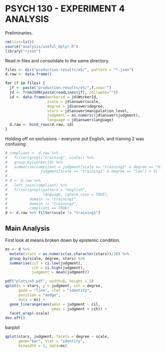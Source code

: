 PSYCH 130 - EXPERIMENT 4 ANALYSIS
=================================

Preliminaries.

```r
rm(list=ls())
source("analysis/useful_dplyr.R")
library("rjson")
```

Read in files and consolidate to the same directory. 

```r
files <- dir("production-results/e5/", pattern = "*.json")
d.raw <- data.frame()

for (f in files) {
  jf <- paste("production-results/e5/",f,sep="")
  jd <- fromJSON(paste(readLines(jf), collapse=""))
  id <- data.frame(workerid = jd$WorkerId, 
                   scale = jd$answer$scale,
                   degree = jd$answer$degree,
                   stars = jd$answer$manipulation_level,
                   judgment = as.numeric(jd$answer$judgment),
                   language = jd$answer$language)
  d.raw <- bind_rows(d.raw, id)
}
```

Holding off on exclusions - everyone put English, and training 2 was confusing. 

```r
# compliant <- d.raw %>% 
#   filter(grepl("training", scale)) %>%
#   group_by(workerid) %>%
#   summarise(compliant = judgment[scale == "training1" & degree == "hi"] > 3 & 
#               judgment[scale == "training1" & degree == "low"] < 3)
#   
# d <- d.raw %>% 
#   left_join(compliant) %>%
#   filter(grepl(pattern = "english", 
#                language, ignore.case = TRUE), 
#          domain != "training1", 
#          domain != "training2", 
#          compliant == TRUE)
d <- d.raw %>% filter(scale != "training1")
```

Main Analysis
-------------

First look at means broken down by epistemic condition.

```r
ms <- d %>%
  mutate(stars = as.numeric(as.character(stars))/20) %>%
  group_by(scale, degree, stars) %>%
  summarise(cil = ci.low(judgment), 
            cih = ci.high(judgment), 
            judgment = mean(judgment))

pdf("plots/e5.pdf", width=8, height = 5)
qplot(x = stars, y = judgment, col = degree,
      geom = "line", stat = "identity", 
      position = "dodge", 
      data = ms) + 
  geom_linerange(aes(ymin = judgment - cil, 
                     ymax = judgment + cih)) + 
  facet_wrap(~scale)
dev.off()
```

barplot

```r
qplot(stars, judgment, facets = degree ~ scale, 
      geom="bar", stat = "identity",
      binwidth = 1, data=ms)
```


